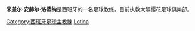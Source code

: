 {{BLP unsourced|time=2012-03-21T09:33:48+00:00}}
{{noteTA
|G1=Football
|G2=uefa
|G3=laliga
}}
{{Football manager infobox
| playername = 米盖尔·安赫尔·洛蒂纳<br />''Miguel Angel Lotina''
| image = [[File:Miguel_Ángel_Lotina.jpg|215px]]
| fullname = 米盖尔·安赫尔·洛蒂纳·奥鲁切巴里亚
| englishfullname = {{lang|es|Miguel Angel Lotina Oruechebarría}}
| nickname = 
| height = {{height|m=1.80}}
| dateofbirth = {{birth date and age|1957|6|18}}
| countryofbirth = [[西班牙|西班牙]]
| cityofbirth = Meñaka
| currentclub = [[神户勝利船|神户勝利船]]
| position = 前锋
| youthclubs = {{tsl|en|Gernika Club|}}
| youthyears = 
| years = ？- 1978<br />1978–1980<br />1981–1983<br />1983–1988
| clubs = {{tsl|en|Gernika Club|}}<br />{{tsl|en|CD Logroñés||洛格罗涅斯}}<br />{{tsl|en|CD Castellón||卡斯特里昂}}<br />{{tsl|en|CD Logroñés||洛格罗涅斯}}
| caps(goals) = {{0|00}}  {{0|00}} <br />  {{0}} <br />{{0}}30 {{0|00}}(3)<br />{{0}}77 {{0|00}}(27)
| nationalyears = 
| nationalteam = 
| nationalcaps(goals) = 
| medaltemplates = 
| manageryears1 = 1990–1993 
| manageryears2 = 1992 
| manageryears3 = 1993–1996 
| manageryears4 = 1996 
| manageryears5 = 1997
| manageryears6 = 1998–1999 
| manageryears7 = 1999–2002 
| manageryears8 = 2002–2004 
| manageryears9 = 2004–2006 
| manageryears10 = 2006–2007 
| manageryears11 = 2007–2011
| manageryears12 = 2012
| manageryears13 = 2013–2014
| manageryears14 = 2014
| manageryears15 = 2015–2016
| manageryears16 = 2016–2018
| manageryears17 = 2019–
| managerclubs1 = {{le|CD Logroñés B||洛格罗涅斯B队}}
| managerclubs2 = {{le|CD Logroñés||洛格罗涅斯}}
| managerclubs3 = [[努曼西亞體育俱樂部|努曼西亞]] 
| managerclubs4 = {{le|CD Logroñés||洛格罗涅斯}}
| managerclubs5 = [[巴达霍斯体育俱乐部|巴达霍斯]] 
| managerclubs6 = [[努曼西亚足球俱樂部|努曼西亚]] 
| managerclubs7 = [[奥萨苏纳竞技俱乐部|奥萨苏纳]] 
| managerclubs8 = [[维戈塞尔塔足球俱樂部|塞尔塔]] 
| managerclubs9 = [[皇家西班牙人体育俱乐部|西班牙人]] 
| managerclubs10 = [[皇家社会足球俱乐部|皇家社会]] 
| managerclubs11 = [[拉科鲁尼亚竞技|拉科鲁尼亚]]
| managerclubs12 = [[比利亞雷阿爾足球俱樂部|比利亞雷阿爾]]
| managerclubs13 = [[奧摩尼亞體育會|奧摩尼亞]]
| managerclubs14 = {{le|Al-Shahaniya Sports Club||Al-Shahaniya}}
| managerclubs15 = {{le|Al-Shahaniya Sports Club||Al-Shahaniya}}
| managerclubs16 = [[東京綠茵|東京綠茵]]
| managerclubs17 = [[大阪櫻花|大阪櫻花]]
}}

{{spanish name 2|first=Lotina|second=Oruechebarría}}

'''米盖尔·安赫尔·洛蒂纳'''{{BD|1957年|6月18日}}是西班牙的一名足球教练，目前执教大阪樱花足球俱樂部。

[[Category:西班牙足球主教練|Category:西班牙足球主教練]]
[[Category:大阪櫻花主教練|Lotina]]